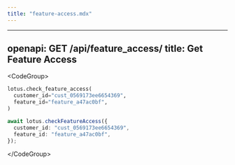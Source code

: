 ```yaml
---
title: "feature-access.mdx"
---
```


---
openapi: GET /api/feature_access/
title: Get Feature Access
---

&lt;CodeGroup&gt;

```py Python
lotus.check_feature_access(
  customer_id="cust_0569173ee6654369",
  feature_id="feature_a47ac0bf",
)
```

```ts Typescript
await lotus.checkFeatureAccess({
  customer_id: "cust_0569173ee6654369",
  feature_id: "feature_a47ac0bf",
});
```

&lt;/CodeGroup&gt;

